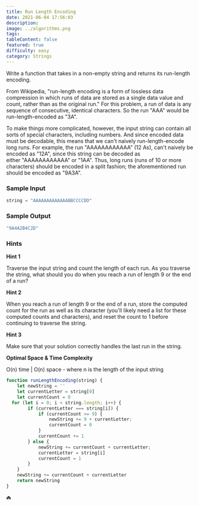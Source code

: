 ```yaml
---
title: Run Length Encoding
date: 2021-06-04 17:56:03
description:
image: ../algorithms.png
tags:
tableContent: false
featured: true
difficulty: easy
category: Strings
---
```


Write a function that takes in a non-empty string and returns its run-length encoding.

From Wikipedia, "run-length encoding is a form of lossless data compression in which runs of data are stored as a single data value and count, rather than as the original run." For this problem, a run of data is any sequence of consecutive, identical characters. So the run "AAA" would be run-length-encoded as "3A".

To make things more complicated, however, the input string can contain all sorts of special characters, including numbers. And since encoded data must be decodable, this means that we can't naively run-length-encode long runs. For example, the run "AAAAAAAAAAAA" (12 As), can't naively be encoded as "12A", since this string can be decoded as either "AAAAAAAAAAAA" or "1AA". Thus, long runs (runs of 10 or more characters) should be encoded in a split fashion; the aforementioned run should be encoded as "9A3A".

### Sample Input

```js
string = "AAAAAAAAAAAAABBCCCCDD"
```

### Sample Output

```js
"9A4A2B4C2D"
```

### Hints

**Hint 1**

Traverse the input string and count the length of each run. As you traverse the string, what should you do when you reach a run of length 9 or the end of a run?

**Hint 2**

When you reach a run of length 9 or the end of a run, store the computed count for the run as well as its character (you'll likely need a list for these computed counts and characters), and reset the count to 1 before continuing to traverse the string.

**Hint 3**

Make sure that your solution correctly handles the last run in the string.

**Optimal Space & Time Complexity**

O(n) time | O(n) space - where n is the length of the input string

```js
function runLengthEncoding(string) {
	let newString = ''
	let currentLetter = string[0]
	let currentCount = 0
  for (let i = 0; i < string.length; i++) {
		if (currentLetter === string[i]) {
			if (currentCount >= 9) {
				newString += 9 + currentLetter;
				currentCount = 0
			}
			currentCount += 1
		} else {
			newString += currentCount + currentLetter;
			currentLetter = string[i]
			currentCount = 1
		}
	}
	newString += currentCount + currentLetter
	return newString
}
```

☘️
